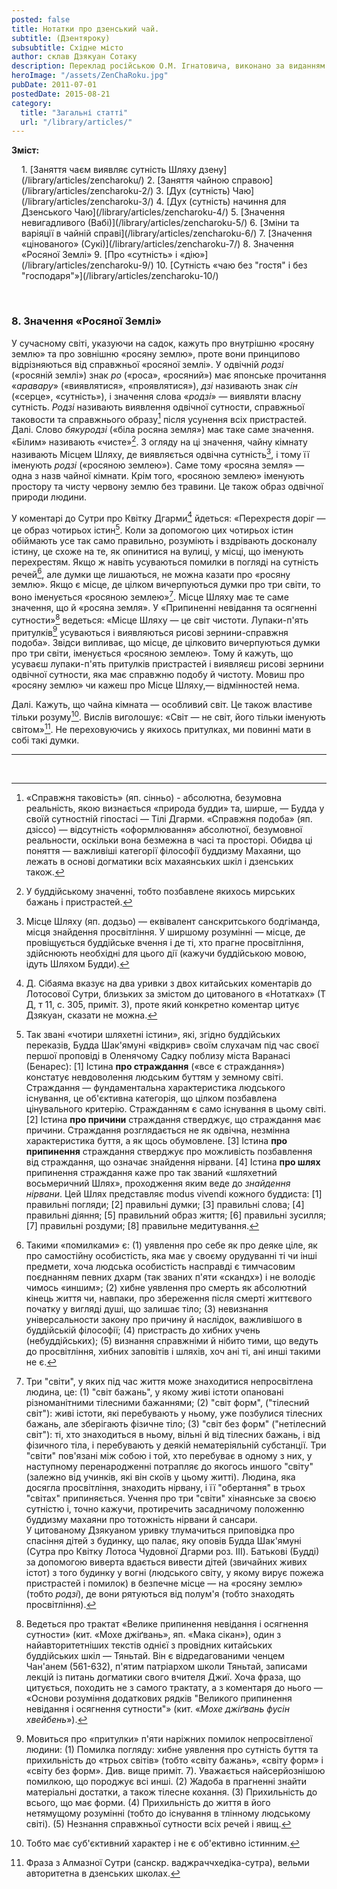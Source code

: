 ```yaml
---
posted: false
title: Нотатки про дзенський чай.
subtitle: (Дзентяроку)
subsubtitle: Східне місто
author: склав Дзякуан Сотаку
description: Переклад російською О.М. Ігнатовича, виконано за виданням «Тядо котен дзенсю» («Повна збірка класичних трактатів Шляху Чаю»)
heroImage: "/assets/ZenChaRoku.jpg"
pubDate: 2011-07-01
postedDate: 2015-08-21
category: 
  title: "Загальні статті"
  url: "/library/articles/"
---
```


**Зміст:**
<section style="padding-left: 1rem;">
1. [Заняття чаєм виявляє сутність Шляху дзену](/library/articles/zencharoku/)
2. [Заняття чайною справою](/library/articles/zencharoku-2/)
3. [Дух (сутність) Чаю](/library/articles/zencharoku-3/)
4. [Дух (сутність) начиння для Дзенського Чаю](/library/articles/zencharoku-4/)
5. [Значення невигадливого (Вабі)](/library/articles/zencharoku-5/)
6. [Зміни та варіяції в чайній справі](/library/articles/zencharoku-6/)
7. [Значення «цінованого» (Сукі)](/library/articles/zencharoku-7/)
8. Значення «Росяної Землі»
9. [Про «сутність» і «дію»](/library/articles/zencharoku-9/)
10. [Сутність «чаю без "гостя" і без "господаря"»](/library/articles/zencharoku-10/)
</section>

<p>&nbsp;</p>

### 8. Значення «Росяної Землі»

У сучасному світі, указуючи на садок, кажуть про внутрішню «росяну землю» та про зовнішню «росяну землю», проте вони принципово відрізняються від справжньої «росяної землі». У одвічній _родзі_ («росяній землі») знак _ро_ («роса», «росяний») має японське прочитання «_аравару_» («виявлятися», «проявлятися»), _дзі_ називають знак _сін_ («серце», «сутність»), і значення слова «_родзі_» — виявляти власну сутність. _Родзі_ називають виявлення одвічної сутности, справжньої таковости та справжнього образу[^1] після усунення всіх пристрастей. Далі. Слово _бякуродзі_ («біла росяна земля») має таке саме значення. «Білим» називають «чисте»[^2]. З огляду на ці значення, чайну кімнату називають Місцем Шляху, де виявляється одвічна сутність[^3], і тому її іменують _родзі_ («росяною землею»). Саме тому «росяна земля» — одна з назв чайної кімнати. Крім того, «росяною землею» іменують простору та чисту червону землю без травини. Це також образ одвічної природи людини.

У коментарі до Сутри про Квітку Дгарми[^4] йдеться: «Перехрестя доріг — це образ чотирьох істин[^5]. Коли за допомогою цих чотирьох істин обіймають усе так само правильно, розуміють і вздрівають досконалу істину, це схоже на те, як опинитися на вулиці, у місці, що іменують перехрестям. Якщо ж навіть усуваються помилки в погляді на сутність речей[^6], але думки ще лишаються, не можна казати про «росяну землю». Якщо є місце, де цілком вичерпуються думки про три світи, то воно іменується «росяною землею»[^7]. Місце Шляху має те саме значення, що й «росяна земля». У «Припиненні невідання та осягненні сутности»[^8] ведеться: «Місце Шляху — це світ чистоти. Лупаки-п'ять притулків[^9] усуваються і виявляються рисові зернини-справжня подоба». Звідси випливає, що місце, де цілковито вичерпуються думки про три світи, іменується «росяною землею». Тому й кажуть, що усуваєш лупаки-п'ять притулків пристрастей і виявляєш рисові зернини одвічної сутности, яка має справжню подобу й чистоту. Мовиш про «росяну землю» чи кажеш про Місце Шляху,— відмінностей нема.

Далі. Кажуть, що чайна кімната — особливий світ. Це також властиве тільки розуму[^10]. Вислів виголошує: «Світ — не світ, його тільки іменують світом»[^11]. Не переховуючись у якихось притулках, ми повинні мати в собі такі думки.

---


[^1]: «Справжня таковість» (яп. сінньо) - абсолютна, безумовна реальність, якою визнається «природа будди» та, ширше, — Будда у своїй сутностній гіпостасі — Тілі Дгарми. «Справжня подоба» (яп. дзіссо) — відсутність «оформлювання» абсолютної, безумовної реальности, оскільки вона безмежна в часі та просторі. Обидва ці поняття — важливіші категорії філософії буддизму Махаяни, що лежать в основі догматики всіх махаянських шкіл і дзенських також.

[^2]: У буддійському значенні, тобто позбавлене якихось мирських бажань і пристрастей.

[^3]: Місце Шляху (яп. додзьо) — еквівалент санскритського бодгіманда, місця знайдення просвітління. У ширшому розумінні — місце, де провіщується буддійське вчення і де ті, хто прагне просвітління, здійснюють необхідні для цього дії (кажучи буддійською мовою, ідуть Шляхом Будди).

[^4]: Д. Сібаяма вказує на два уривки з двох китайських коментарів до Лотосової Сутри, близьких за змістом до цитованого в «Нотатках» (Т Д, т 11, с. 305, приміт. 3), проте який конкретно коментар цитує Дзякуан, сказати не можна.

[^5]: Так звані «чотири шляхетні істини», які, згідно буддійських переказів, Будда Шак'ямуні «відкрив» своїм слухачам під час своєї першої проповіді в Оленячому Садку поблизу міста Варанасі (Бенарес): [1] Істина **про страждання** («все є страждання») констатує невдоволення людським буттям у земному світі. Страждання — фундаментальна характеристика людського існування, це об'єктивна категорія, що цілком позбавлена цінувального критерію. Стражданням є само існування в цьому світі. [2] Істина **про причини** страждання стверджує, що страждання має причини. Страждання розглядається не як одвічна, незмінна характеристика буття, а як щось обумовлене. [3] Істина **про припинення** страждання стверджує про можливість позбавлення від страждання, що означає знайдення нірвани. [4] Істина **про шлях** припинення страждання каже про так званий «шляхетний восьмеричний Шлях», проходження яким веде до _знайдення нірвани_. Цей Шлях представляє modus vivendi кожного буддиста: [1] правильні погляди; [2] правильні думки; [3] правильні слова; [4] правильні діяння; [5] правильний образ життя; [6] правильні зусилля; [7] правильні роздуми; [8] правильне медитування.

[^6]: Такими «помилками» є: (1) уявлення про себе як про деяке ціле, як про самостійну особистість, яка має у своєму орудуванні ті чи інші предмети, хоча людська особистість насправді є тимчасовим поєднанням певних дхарм (так званих п'яти «скандх») і не володіє чимось «иншим»; (2) хибне уявлення про смерть як абсолютний кінець життя чи, навпаки, про збереження після смерті життєвого початку у вигляді душі, що залишає тіло; (3) невизнання універсальности закону про причину й наслідок, важливішого в буддійській філософії; (4) пристрасть до хибних учень (небуддійських); (5) визнання справжніми й нібито тими, що ведуть до просвітління, хибних заповітів і шляхів, хоч ані ті, ані инші такими не є.

[^7]: Три "світи", у яких під час життя може знаходитися непросвітлена людина, це: (1) "світ бажань", у якому живі істоти опановані різноманітними тілесними бажаннями; (2) "світ форм", ("тілесний світ"): живі істоти, які перебувають у ньому, уже позбулися тілесних бажань, але зберігають фізичне тіло; (3) "світ без форм" ("нетілесний світ"): ті, хто знаходиться в ньому, вільні й від тілесних бажань, і від фізичного тіла, і перебувають у деякій нематеріяльній субстанції. Три "світи" пов'язані між собою і той, хто перебуває в одному з них, у наступному перенародженні потрапляє до якогось иншого "світу" (залежно від учинків, які він скоїв у цьому житті). Людина, яка досягла просвітління, знаходить нірвану, і її "обертання" в трьох "світах" припиняється. Учення про три "світи" хінаянське за своєю сутністю і, точно кажучи, протиречить засадничому положенню буддизму махаяни про тотожність нірвани й сансари.<br />
У цитованому Дзякуаном уривку тлумачиться приповідка про спасіння дітей з будинку, що палає, яку оповів Будда Шак'ямуні (Сутра про Квітку Лотоса Чудовної Дгарми роз. III). Батькові (Будді) за допомогою виверта вдається вивести дітей (звичайних живих істот) з того будинку у вогні (людського світу, у якому вирує пожежа пристрастей і помилок) в безпечне місце — на «росяну землю» (тобто _родзі_), де вони рятуються від полум'я (тобто знаходять просвітління).

[^8]: Ведеться про трактат «Велике припинення невідання і осягнення сутности» (кит. «Мохе джіґвань», яп. «Мака сікан»), один з найавторитетніших текстів однієї з провідних китайських буддійських шкіл — Тяньтай. Він є відредагованими ченцем Чан'анем (561-632), п'ятим патріархом школи Тяньтай, записами лекцій із питань догматики свого вчителя Джиї. Хоча фраза, що цитується, походить не з самого трактату, а з коментаря до нього — «Основи розуміння додаткових рядків "Великого припинення невідання і осягнення сутности"» (кит. «_Мохе джіґвань фусін хвейбень_»).

[^9]: Мовиться про «притулки» п'яти наріжних помилок непросвітленої людини: (1) Помилка погляду: хибне уявлення про сутність буття та прихильність до «трьох світів» (тобто «світу бажань», «світу форм» і «світу без форм». Див. вище приміт. 7). Уважається найсерйознішою помилкою, що породжує всі инші. (2) Жадоба в прагненні знайти матеріальні достатки, а також тілесне кохання. (3) Прихильність до всього, що має форми. (4) Прихильність до життя в його нетямущому розумінні (тобто до існування в тлінному людському світі). (5) Незнання справжньої сутности всіх речей і явищ.

[^10]: Тобто має суб'єктивний характер і не є об'ективно істинним.

[^11]: Фраза з Алмазної Сутри (санскр. ваджраччхедіка-сутра), вельми авторитетна в дзенських школах.

<p>&nbsp;</p>